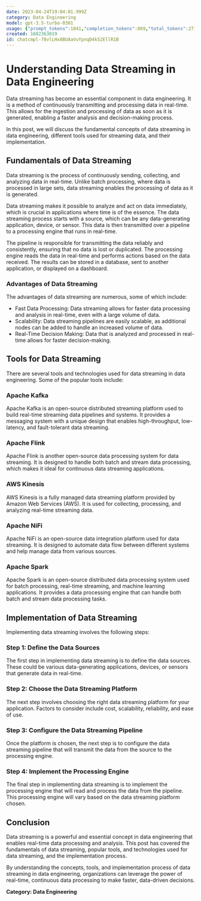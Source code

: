 ```yaml
---
date: 2023-04-24T19:04:01.999Z
category: Data Engineering
model: gpt-3.5-turbo-0301
usage: {"prompt_tokens":1841,"completion_tokens":869,"total_tokens":2710}
created: 1682363019
id: chatcmpl-78vlLHx8BUAaVuYpnqD4k52EllR1B
---
```


# Understanding Data Streaming in Data Engineering

Data streaming has become an essential component in data engineering. It is a method of continuously transmitting and processing data in real-time. This allows for the ingestion and processing of data as soon as it is generated, enabling a faster analysis and decision-making process.

In this post, we will discuss the fundamental concepts of data streaming in data engineering, different tools used for streaming data, and their implementation.

## Fundamentals of Data Streaming

Data streaming is the process of continuously sending, collecting, and analyzing data in real-time. Unlike batch processing, where data is processed in large sets, data streaming enables the processing of data as it is generated.

Data streaming makes it possible to analyze and act on data immediately, which is crucial in applications where time is of the essence. The data streaming process starts with a source, which can be any data-generating application, device, or sensor. This data is then transmitted over a pipeline to a processing engine that runs in real-time.

The pipeline is responsible for transmitting the data reliably and consistently, ensuring that no data is lost or duplicated. The processing engine reads the data in real-time and performs actions based on the data received. The results can be stored in a database, sent to another application, or displayed on a dashboard.

### Advantages of Data Streaming

The advantages of data streaming are numerous, some of which include:

- Fast Data Processing: Data streaming allows for faster data processing and analysis in real-time, even with a large volume of data.
- Scalability: Data streaming pipelines are easily scalable, as additional nodes can be added to handle an increased volume of data.
- Real-Time Decision Making: Data that is analyzed and processed in real-time allows for faster decision-making.

## Tools for Data Streaming

There are several tools and technologies used for data streaming in data engineering. Some of the popular tools include:

### Apache Kafka

Apache Kafka is an open-source distributed streaming platform used to build real-time streaming data pipelines and systems. It provides a messaging system with a unique design that enables high-throughput, low-latency, and fault-tolerant data streaming.

### Apache Flink

Apache Flink is another open-source data processing system for data streaming. It is designed to handle both batch and stream data processing, which makes it ideal for continuous data streaming applications.

### AWS Kinesis

AWS Kinesis is a fully managed data streaming platform provided by Amazon Web Services (AWS). It is used for collecting, processing, and analyzing real-time streaming data.

### Apache NiFi

Apache NiFi is an open-source data integration platform used for data streaming. It is designed to automate data flow between different systems and help manage data from various sources.

### Apache Spark

Apache Spark is an open-source distributed data processing system used for batch processing, real-time streaming, and machine learning applications. It provides a data processing engine that can handle both batch and stream data processing tasks.

## Implementation of Data Streaming

Implementing data streaming involves the following steps:

### Step 1: Define the Data Sources

The first step in implementing data streaming is to define the data sources. These could be various data-generating applications, devices, or sensors that generate data in real-time.

### Step 2: Choose the Data Streaming Platform

The next step involves choosing the right data streaming platform for your application. Factors to consider include cost, scalability, reliability, and ease of use.

### Step 3: Configure the Data Streaming Pipeline

Once the platform is chosen, the next step is to configure the data streaming pipeline that will transmit the data from the source to the processing engine.

### Step 4: Implement the Processing Engine

The final step in implementing data streaming is to implement the processing engine that will read and process the data from the pipeline. This processing engine will vary based on the data streaming platform chosen.

## Conclusion

Data streaming is a powerful and essential concept in data engineering that enables real-time data processing and analysis. This post has covered the fundamentals of data streaming, popular tools, and technologies used for data streaming, and the implementation process.

By understanding the concepts, tools, and implementation process of data streaming in data engineering, organizations can leverage the power of real-time, continuous data processing to make faster, data-driven decisions.

**Category: Data Engineering**